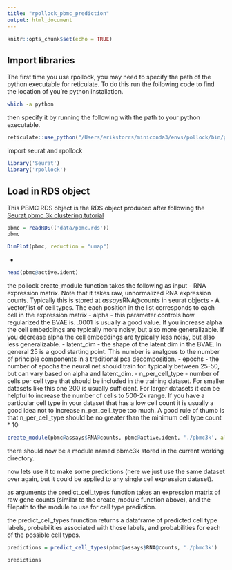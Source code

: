 ```yaml
---
title: "rpollock_pbmc_prediction"
output: html_document
---
```


```r
knitr::opts_chunk$set(echo = TRUE)
```

## Import libraries

The first time you use rpollock, you may need to specify the path of the python executable for reticulate. To do this run the following code to find the location of you're python installation.

```bash
which -a python
```

then specify it by running the following with the path to your python executable.

```r
reticulate::use_python("/Users/erikstorrs/miniconda3/envs/pollock/bin/python")
```


import seurat and rpollock

```r
library('Seurat')
library('rpollock')
```

## Load in RDS object
This PBMC RDS object is the RDS object produced after following the [Seurat pbmc 3k clustering tutorial](https://satijalab.org/seurat/v3.1/pbmc3k_tutorial.html)

```r
pbmc = readRDS(('data/pbmc.rds'))
pbmc
```


```r
DimPlot(pbmc, reduction = "umap")
```


  - 
```r
head(pbmc@active.ident)
```

the pollock create_module function takes the following as input
  - RNA expression matrix. Note that it takes raw, unnormalized RNA expression counts. Typically this is stored at $assays$RNA@counts in seurat objects
  - A vector/list of cell types. The each position in the list corresponds to each cell in the expression matrix
  - alpha
    - this parameter controls how regularized the BVAE is. .0001 is usually a good value. If you increase alpha the cell embeddings are typically more noisy, but also more generalizable. If you decrease alpha the cell embeddings are typically less noisy, but also less generalizable.
  - latent_dim
    - the shape of the latent dim in the BVAE. In general 25 is a good starting point. This number is analgous to the number of principle components in a traditional pca decomposition.
  - epochs
    - the number of epochs the neural net should train for. typically between 25-50, but can vary based on alpha and latent_dim.
  - n_per_cell_type
    - number of cells per cell type that should be included in the training dataset. For smaller datasets like this one 200 is usually sufficient. For larger datasets it can be helpful to increase the number of cells to 500-2k range. If you have a particular cell type in your dataset that has a low cell count it is usually a good idea not to increase n_per_cell_type too much. A good rule of thumb is that n_per_cell_type should be no greater than the minimum cell type count * 10

```r
create_module(pbmc@assays$RNA@counts, pbmc@active.ident, './pbmc3k', alpha=.0001, latent_dim=25, epochs=25, n_per_cell_type=200)
```

there should now be a module named pbmc3k stored in the current working directory.

now lets use it to make some predictions (here we just use the same dataset over again, but it could be applied to any single cell expression dataset).

as arguments the predict_cell_types function takes an expression matrix of raw gene counts (similar to the create_module function above), and the filepath to the module to use for cell type prediction.

the predict_cell_types frunction returns a dataframe of predicted cell type labels, probabilities associated with those labels, and probabilities for each of the possible cell types.

```r
predictions = predict_cell_types(pbmc@assays$RNA@counts, './pbmc3k')

predictions
```



